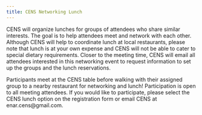 ```yaml
---
title: CENS Networking Lunch
---
```


CENS will organize lunches for groups of attendees who share similar interests. The goal is to help attendees meet and network with each other. Although CENS will help to coordinate lunch at local restaurants, please note that lunch is at your own expense and CENS will not be able to cater to special dietary requirements. Closer to the meeting time, CENS will email all attendees interested in this networking event to request information to set up the groups and the lunch reservations.

Participants meet at the CENS table before walking with their assigned group to a nearby restaurant for networking and lunch! Participation is open to all meeting attendees. If you would like to participate, please select the CENS lunch option on the registration form or email CENS at enar.cens\@gmail.com.